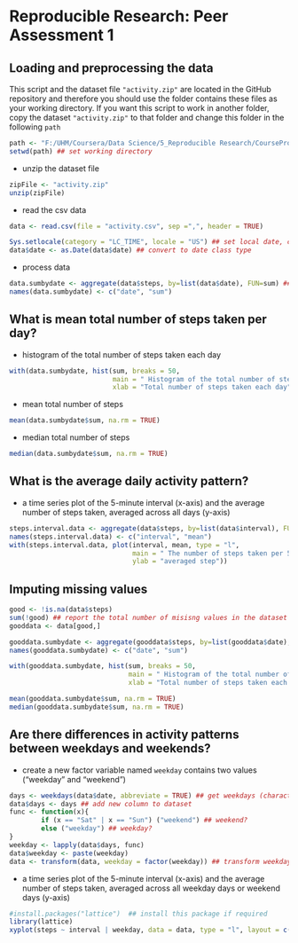 # Reproducible Research: Peer Assessment 1


## Loading and preprocessing the data

This script and the dataset file `"activity.zip"` are located in the GitHub repository and therefore
you should use the folder contains these files as your working directory. If you want this script to work
in another folder, copy the dataset `"activity.zip"` to that folder and change this folder in the following `path`

```r
path <- "F:/UHM/Coursera/Data Science/5_Reproducible Research/CourseProject1" ## this path should be change accordingly to your working directory
setwd(path) ## set working directory
```

* unzip the dataset file

```r
zipFile <- "activity.zip"
unzip(zipFile)
```

* read the csv data

```r
data <- read.csv(file = "activity.csv", sep =",", header = TRUE)
```
```r
Sys.setlocale(category = "LC_TIME", locale = "US") ## set local date, change local if required
data$date <- as.Date(data$date) ## convert to date class type
```

* process data

```r
data.sumbydate <- aggregate(data$steps, by=list(data$date), FUN=sum) ## aggreagate total step each day
names(data.sumbydate) <- c("date", "sum")
```

## What is mean total number of steps taken per day?

* histogram of the total number of steps taken each day

```r
with(data.sumbydate, hist(sum, breaks = 50,
                          main = " Histogram of the total number of steps taken each day",
                          xlab = "Total number of steps taken each day"))
```

* mean total number of steps

```r
mean(data.sumbydate$sum, na.rm = TRUE)
```

* median total number of steps

```r
median(data.sumbydate$sum, na.rm = TRUE)
```

## What is the average daily activity pattern?

* a time series plot of the 5-minute interval (x-axis) and the average number of steps taken, averaged across all days (y-axis)

```r
steps.interval.data <- aggregate(data$steps, by=list(data$interval), FUN=mean, na.rm = TRUE) ## aggregate steps by interval, averaging across days
names(steps.interval.data) <- c("interval", "mean")
with(steps.interval.data, plot(interval, mean, type = "l",
                               main = " The number of steps taken per 5-minute interal, averaged across all days",
                               ylab = "averaged step"))
```

## Imputing missing values

```r
good <- !is.na(data$steps)
sum(!good) ## report the total number of misisng values in the dataset
gooddata <- data[good,]
```

```r
gooddata.sumbydate <- aggregate(gooddata$steps, by=list(gooddata$date), FUN=sum)
names(gooddata.sumbydate) <- c("date", "sum")
```

```r
with(gooddata.sumbydate, hist(sum, breaks = 50,
                              main = " Histogram of the total number of steps taken each day",
                              xlab = "Total number of steps taken each day"))
```

```r
mean(gooddata.sumbydate$sum, na.rm = TRUE)
median(gooddata.sumbydate$sum, na.rm = TRUE)
```

## Are there differences in activity patterns between weekdays and weekends?

* create a new factor variable named `weekday` contains two values ("weekday" and "weekend")

```r
days <- weekdays(data$date, abbreviate = TRUE) ## get weekdays (character-type like Mon for Monday)
data$days <- days ## add new column to dataset
func <- function(x){ 
        if (x == "Sat" | x == "Sun") ("weekend") ## weekend?
        else ("weekday") ## weekday?
}
weekday <- lapply(data$days, func)
data$weekday <- paste(weekday)
data <- transform(data, weekday = factor(weekday)) ## transform weekday variable into factor variable
```

* a time series plot  of the 5-minute interval (x-axis) and the average number of steps taken, averaged across all weekday days or weekend days (y-axis)

```r
#install.packages("lattice")  ## install this package if required
library(lattice)
xyplot(steps ~ interval | weekday, data = data, type = "l", layout = c(1,2))
```